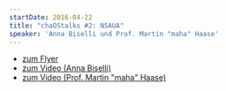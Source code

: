 ```yaml
---
startDate: 2016-04-22
title: "chaOStalks #2: NSAUA"
speaker: 'Anna Biselli und Prof. Martin "maha" Haase'
---
```


<ul>
  <a href="downloads/chaostalk2_a3.pdf" target="_blank">
    <li>zum Flyer</li>
  </a>
  <a
    href="https://media.ccc.de/v/chaostalk-2.1-NSAUA"
    rel="noreferer"
    target="_blank"
  >
    <li>zum Video (Anna Biselli)</li>
  </a>
  <a
    href="https://media.ccc.de/v/chaostalk-2.2-NSAUA"
    rel="noreferer"
    target="_blank"
  >
    <li>zum Video (Prof. Martin &quot;maha&quot; Haase)</li>
  </a>
</ul>
